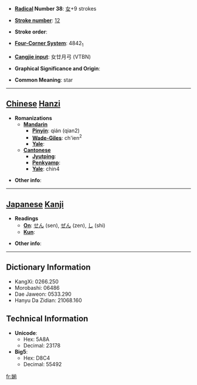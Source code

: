 * '''[[Wiktionary:Chinese radical index| Radical]] Number 38''': [[Wiktionary:Chinese radical index 女|女]]+9 strokes

* '''[[Wiktionary:Chinese total strokes index|Stroke number]]''': [[Wiktionary:Chinese total strokes index 12|12]]

* '''Stroke order''': 

* '''[[Wiktionary:Chinese four corner index|Four-Corner System]]''': 4842<sub>1</sub>

* '''[[Wiktionary:Chinese Cangjie index|Cangjie input]]''': 女廿月弓 (VTBN)

* '''Graphical Significance and Origin''': 

* '''Common Meaning''': star

----

== [[Chinese]] [[Hanzi]] ==

* '''Romanizations'''
** '''[[Mandarin]]'''
*** '''[[Pinyin]]''': qián (qian2)
*** '''[[Wade-Giles]]''': ch'ien<sup>2</sup>
*** '''[[Yale]]''': 
** '''[[Cantonese]]'''
*** '''[[Jyutping]]''':
*** '''[[Penkyamp]]''': 
*** '''[[Yale]]''': chin4

* '''Other info''': 

----

== [[Japanese]] [[Kanji]] ==

* '''Readings'''
** '''[[On]]''': [[せん]] (sen), [[ぜん]] (zen), [[し]] (shi)
** '''[[Kun]]''': 

* '''Other info''':  

----

== Dictionary Information ==

* KangXi: 0266.250
* Morobashi: 06486
* Dae Jaweon: 0533.290
* Hanyu Da Zidian: 21068.160

== Technical Information ==

* '''Unicode''':
** Hex: 5A8A
** Decimal: 23178
* '''Big5''':
** Hex: D8C4
** Decimal: 55492

[[fr:媊]]